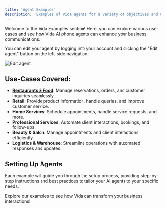 ```yaml
---
title: 'Agent Examples'
description: 'Examples of Vida agents for a variety of objectives and use-cases.'
---
```


Welcome to the Vida Examples section! Here, you can explore various use-cases and see how Vida AI phone agents can enhance your business communications.

You can edit your agent by logging into your account and clicking the "Edit agent" button on the left-side navigation.

![Edit agent](https://vidapublic.s3.us-east-2.amazonaws.com/vida-edit-agent-screen.png "Edit agent")

## Use-Cases Covered:
- **[Restaurants & Food](/api-reference/examples/restaurants)**: Manage reservations, orders, and customer inquiries seamlessly.
- **Retail**: Provide product information, handle queries, and improve customer service.
- **Home Services**: Schedule appointments, handle service requests, and more.
- **Professional Services**: Automate client interactions, bookings, and follow-ups.
- **Beauty & Salon**: Manage appointments and client interactions efficiently.
- **Logistics & Warehouse**: Streamline operations with automated responses and updates.

## Setting Up Agents
Each example will guide you through the setup process, providing step-by-step instructions and best practices to tailor your AI agents to your specific needs.

Explore our examples to see how Vida can transform your business interactions!


